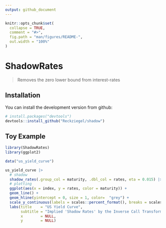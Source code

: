 ```yaml
---
output: github_document
---
```


<!-- README.md is generated from README.Rmd. Please edit that file -->

```r
knitr::opts_chunk$set(
  collapse = TRUE,
  comment = "#>",
  fig.path = "man/figures/README-",
  out.width = "100%"
)
```

# ShadowRates

> Removes the zero lower bound from interest-rates

<!-- badges: start -->
<!-- badges: end -->


## Installation

You can install the development version from github:

``` r
# install.packages("devtools")
devtools::install_github("Reckziegel/shadow")
```

## Toy Example 

```r
library(ShadowRates)
library(ggplot2)

data("us_yield_curve")

us_yield_curve |> 
  # shadow
  shadow_rates(.group_col = maturity, .dbl_col = rates, eta = 0.015) |> 
  # plotting
  ggplot(aes(x = index, y = rates, color = maturity)) + 
  geom_line() + 
  geom_hline(yintercept = 0, size = 1, color=  "grey") + 
  scale_y_continuous(labels = scales::percent_format(), breaks = scales::breaks_width(0.025)) + 
  labs(title    = "US Yield Curve", 
       subtitle = "Implied 'Shadow Rates' by the Inverse Call Transformation", 
       x        = NULL, 
       y        = NULL)

```

